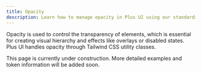 ```yaml
---
title: Opacity
description: Learn how to manage opacity in Plus UI using our standardized tokens.
---
```


Opacity is used to control the transparency of elements, which is essential for creating visual hierarchy and effects like overlays or disabled states. Plus UI handles opacity through Tailwind CSS utility classes.

<Aside type="note">
  This page is currently under construction. More detailed examples and token information will be added soon.
</Aside>
